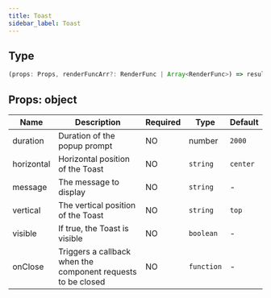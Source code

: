 ```yaml
---
title: Toast 
sidebar_label: Toast 
---
```


## Type

```ts
(props: Props, renderFuncArr?: RenderFunc | Array<RenderFunc>) => result: RenderFunc
```

## Props: object

|    Name    |                       Description                           | Required |    Type    | Default |
| ---------- | ----------------------------------------------------------- |   ----   | ---------- | -------- |
|  duration  |               Duration of the popup prompt                  |    NO    |   number   | `2000` |
| horizontal |              Horizontal position of the Toast               |    NO    |  `string`  | `center` |
|   message  |                 The message to display                      |    NO    |  `string`  | - |
|   vertical |               The vertical position of the Toast            |    NO    |  `string`  | `top` |
|   visible  |               If true, the Toast is visible                 |    NO    |  `boolean` | - |
|   onClose  | Triggers a callback when the component requests to be closed |   NO    | `function` | - |
